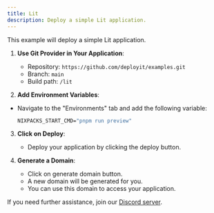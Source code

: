 ```yaml
---
title: Lit
description: Deploy a simple Lit application.
---
```



This example will deploy a simple Lit application.


1. **Use Git Provider in Your Application**:
   - Repository: `https://github.com/deployit/examples.git`
   - Branch: `main`
   - Build path: `/lit`

2. **Add Environment Variables**:
- Navigate to the "Environments" tab and add the following variable:
   ```cmd
   NIXPACKS_START_CMD="pnpm run preview"
   ```

3. **Click on Deploy**:
   - Deploy your application by clicking the deploy button.

4. **Generate a Domain**:
    - Click on generate domain button.
    - A new domain will be generated for you.
    - You can use this domain to access your application.
    
If you need further assistance, join our [Discord server](https://discord.com/invite/2tBnJ3jDJc).